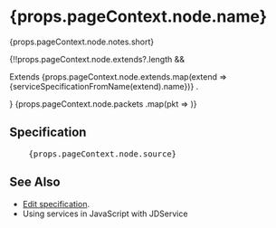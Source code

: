 

<h1>{props.pageContext.node.name}
    <span style={{ marginLeft: "1rem" }}><Chip size="small" label={`id 0x${props.pageContext.node.classIdentifier.toString(16)}`} /></span>
</h1>
<p>{props.pageContext.node.notes.short}</p>
<Fragment>
{!!props.pageContext.node.extends?.length && 
    <p>
        <span>Extends </span>
    {props.pageContext.node.extends.map(extend => <Link to={`/services/${extend}`}>{serviceSpecificationFromName(extend).name}</Link>)}
    .
    </p>}
</Fragment>

<DeviceList serviceClass={props.pageContext.node.classIdentifier} />

<Fragment>
    {props.pageContext.node.packets
        .map(pkt => <PacketSpecification serviceClass={props.pageContext.node.classIdentifier} registerAddress={pkt.identifier} />)}
</Fragment>

## Specification

<pre>
    {props.pageContext.node.source}
</pre>

## See Also

<ul>
    <li><a href={`https://github.com/microsoft/jacdac/tree/master/services/${props.pageContext.node.shortId}.md`}>Edit specification</a>.</li>
    <li>Using services in JavaScript with <Link to={`/clients/web/dom/service`}>JDService</Link></li>
</ul>

